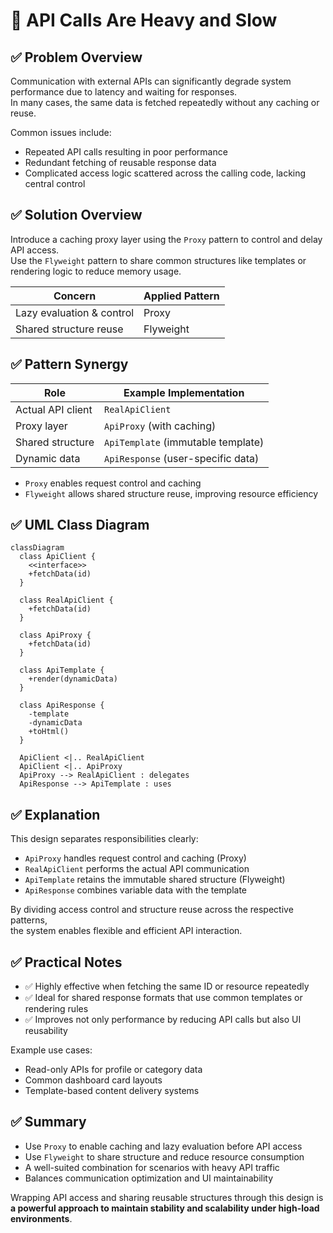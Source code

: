 # 🧪️ API Calls Are Heavy and Slow

## ✅ Problem Overview

Communication with external APIs can significantly degrade system performance due to latency and waiting for responses.  
In many cases, the same data is fetched repeatedly without any caching or reuse.

Common issues include:

- Repeated API calls resulting in poor performance
- Redundant fetching of reusable response data
- Complicated access logic scattered across the calling code, lacking central control

## ✅ Solution Overview

Introduce a caching proxy layer using the `Proxy` pattern to control and delay API access.  
Use the `Flyweight` pattern to share common structures like templates or rendering logic to reduce memory usage.

| Concern                   | Applied Pattern |
| ------------------------- | --------------- |
| Lazy evaluation & control | Proxy           |
| Shared structure reuse    | Flyweight       |

## ✅ Pattern Synergy

| Role              | Example Implementation             |
| ----------------- | ---------------------------------- |
| Actual API client | `RealApiClient`                    |
| Proxy layer       | `ApiProxy` (with caching)          |
| Shared structure  | `ApiTemplate` (immutable template) |
| Dynamic data      | `ApiResponse` (user-specific data) |

- `Proxy` enables request control and caching
- `Flyweight` allows shared structure reuse, improving resource efficiency

## ✅ UML Class Diagram

```mermaid
classDiagram
  class ApiClient {
    <<interface>>
    +fetchData(id)
  }

  class RealApiClient {
    +fetchData(id)
  }

  class ApiProxy {
    +fetchData(id)
  }

  class ApiTemplate {
    +render(dynamicData)
  }

  class ApiResponse {
    -template
    -dynamicData
    +toHtml()
  }

  ApiClient <|.. RealApiClient
  ApiClient <|.. ApiProxy
  ApiProxy --> RealApiClient : delegates
  ApiResponse --> ApiTemplate : uses
```

## ✅ Explanation

This design separates responsibilities clearly:

- `ApiProxy` handles request control and caching (Proxy)
- `RealApiClient` performs the actual API communication
- `ApiTemplate` retains the immutable shared structure (Flyweight)
- `ApiResponse` combines variable data with the template

By dividing access control and structure reuse across the respective patterns,  
the system enables flexible and efficient API interaction.

## ✅ Practical Notes

- ✅ Highly effective when fetching the same ID or resource repeatedly
- ✅ Ideal for shared response formats that use common templates or rendering rules
- ✅ Improves not only performance by reducing API calls but also UI reusability

Example use cases:

- Read-only APIs for profile or category data
- Common dashboard card layouts
- Template-based content delivery systems

## ✅ Summary

- Use `Proxy` to enable caching and lazy evaluation before API access
- Use `Flyweight` to share structure and reduce resource consumption
- A well-suited combination for scenarios with heavy API traffic
- Balances communication optimization and UI maintainability

Wrapping API access and sharing reusable structures through this design is  
**a powerful approach to maintain stability and scalability under high-load environments**.
